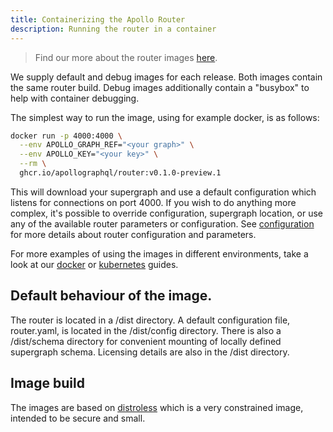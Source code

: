 ```yaml
---
title: Containerizing the Apollo Router
description: Running the router in a container
---
```



> Find our more about the router images [here](https://github.com/apollographql/router/pkgs/container/router).

We supply default and debug images for each release. Both images contain the same router build. Debug images additionally contain a "busybox" to help with container debugging.

The simplest way to run the image, using for example docker, is as follows:

```bash
docker run -p 4000:4000 \
  --env APOLLO_GRAPH_REF="<your graph>" \
  --env APOLLO_KEY="<your key>" \
  --rm \
  ghcr.io/apollographql/router:v0.1.0-preview.1
```

This will download your supergraph and use a default configuration which listens for connections on port 4000. If you wish to do anything more complex, it's possible to override configuration, supergraph location, or use any of the available router parameters or configuration. See [configuration](../configuration/) for more details about router configuration and parameters.

For more examples of using the images in different environments, take a look at our [docker](./docker/) or [kubernetes](./kubernetes/) guides.

## Default behaviour of the image.

The router is located in a /dist directory. A default configuration file, router.yaml, is located in the /dist/config directory. There is also a /dist/schema directory for convenient mounting of locally defined supergraph schema. Licensing details are also in the /dist directory.

## Image build

The images are based on [distroless](https://github.com/GoogleContainerTools/distroless) which is a very constrained image, intended to be secure and small.
